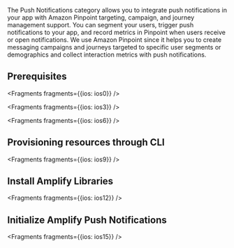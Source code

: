 The Push Notifications category allows you to integrate push notifications in your app with Amazon Pinpoint targeting, campaign, and journey management support. You can segment your users, trigger push notifications to your app, and record metrics in Pinpoint when users receive or open notifications.  We use Amazon Pinpoint since it helps you to create messaging campaigns and journeys targeted to specific user segments or demographics and collect interaction metrics with push notifications.

## Prerequisites


<Fragments fragments={{ios: ios0}} />


<Fragments fragments={{ios: ios3}} />


<Fragments fragments={{ios: ios6}} />

## Provisioning resources through CLI


<Fragments fragments={{ios: ios9}} />

## Install Amplify Libraries


<Fragments fragments={{ios: ios12}} />

## Initialize Amplify Push Notifications


<Fragments fragments={{ios: ios15}} />
